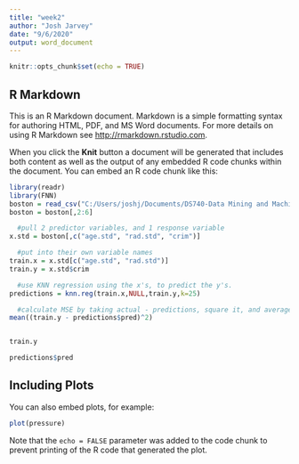 ```yaml
---
title: "week2"
author: "Josh Jarvey"
date: "9/6/2020"
output: word_document
---
```


```r
knitr::opts_chunk$set(echo = TRUE)
```

## R Markdown

This is an R Markdown document. Markdown is a simple formatting syntax for authoring HTML, PDF, and MS Word documents. For more details on using R Markdown see <http://rmarkdown.rstudio.com>.

When you click the **Knit** button a document will be generated that includes both content as well as the output of any embedded R code chunks within the document. You can embed an R code chunk like this:

```r
library(readr)
library(FNN)
boston = read_csv("C:/Users/joshj/Documents/DS740-Data Mining and Machine Learning/Webwork/Week 1/BostonStd.csv")
boston = boston[,2:6]

  #pull 2 predictor variables, and 1 response variable
x.std = boston[,c("age.std", "rad.std", "crim")]

  #put into their own variable names
train.x = x.std[c("age.std", "rad.std")]
train.y = x.std$crim

  #use KNN regression using the x's, to predict the y's.
predictions = knn.reg(train.x,NULL,train.y,k=25)

  #calculate MSE by taking actual - predictions, square it, and average it altogether.
mean((train.y - predictions$pred)^2)


train.y

predictions$pred

```

## Including Plots

You can also embed plots, for example:

```r
plot(pressure)
```

Note that the `echo = FALSE` parameter was added to the code chunk to prevent printing of the R code that generated the plot.
